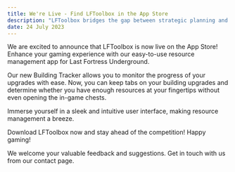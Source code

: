 ```yaml
---
title: We're Live - Find LFToolbox in the App Store
description: "LFToolbox bridges the gap between strategic planning and efficient resource management."
date: 24 July 2023
---
```


We are excited to announce that LFToolbox is now live on the App Store! Enhance your gaming experience with our
easy-to-use resource management app for Last Fortress Underground.

Our new Building Tracker allows you to monitor the progress of your upgrades with
ease. Now, you can keep tabs on your building upgrades and determine whether you have enough resources at your fingertips without even opening the in-game chests.

Immerse yourself in a sleek and intuitive user interface, making resource management a breeze.

Download LFToolbox now and stay ahead of the competition! Happy gaming!

We welcome your valuable feedback and suggestions. Get in touch with us from our contact page.